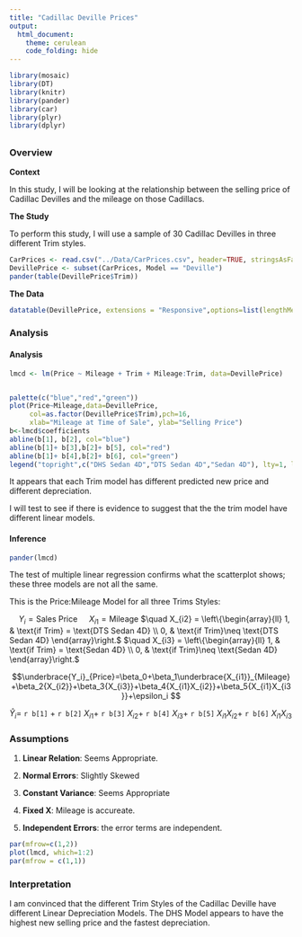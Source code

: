 ---
title: "Cadillac Deville Prices"
output: 
  html_document:
    theme: cerulean
    code_folding: hide
---

```{r, include=FALSE}
library(mosaic)
library(DT) 
library(knitr)
library(pander)
library(car)
library(plyr)
library(dplyr)
```


## {.tabset .tabset-fade}



### Overview

**Context**

In this study, I will be looking at the relationship between the selling price of Cadillac Devilles and the mileage on those Cadillacs.


**The Study**

To perform this study, I will use a sample of 30 Cadillac Devilles in three different Trim styles.

```{r}
CarPrices <- read.csv("../Data/CarPrices.csv", header=TRUE, stringsAsFactors = FALSE)
DevillePrice <- subset(CarPrices, Model == "Deville")
pander(table(DevillePrice$Trim))
```


**The Data**

```{r}

datatable(DevillePrice, extensions = "Responsive",options=list(lengthMenu = c(5,30)))
```

### Analysis

#### Analysis

```{r}
lmcd <- lm(Price ~ Mileage + Trim + Mileage:Trim, data=DevillePrice)


palette(c("blue","red","green"))
plot(Price~Mileage,data=DevillePrice,
     col=as.factor(DevillePrice$Trim),pch=16,
     xlab="Mileage at Time of Sale", ylab="Selling Price")
b<-lmcd$coefficients
abline(b[1], b[2], col="blue")
abline(b[1]+ b[3],b[2]+ b[5], col="red")
abline(b[1]+ b[4],b[2]+ b[6], col="green")
legend("topright",c("DHS Sedan 4D","DTS Sedan 4D","Sedan 4D"), lty=1, lwd=5, col=palette(), cex=0.7, title="Trim")
```

It appears that each Trim model has different predicted new price and different depreciation.

I will test to see if there is evidence to suggest that the the trim model have different linear models.

#### Inference

```{r}
pander(lmcd)
```

The test of multiple linear regression confirms what the scatterplot shows; these three models are not all the same.

This is the Price:Mileage Model for all three Trims Styles:

$\quad Y_{i} = \text{Sales Price}$
$\quad X_{i1} = \text{Mileage}$
$\quad X_{i2} = \left\{\begin{array}{ll} 1, & \text{if Trim} = \text{DTS Sedan 4D} \\ 0, & \text{if Trim}\neq \text{DTS Sedan 4D} \end{array}\right.$
$\quad X_{i3} = \left\{\begin{array}{ll} 1, & \text{if Trim} = \text{Sedan 4D} \\ 0, & \text{if Trim}\neq \text{Sedan 4D} \end{array}\right.$

$$\underbrace{Y_i}_{Price}=\beta_0+\beta_1\underbrace{X_{i1}}_{Mileage}+\beta_2{X_{i2}}+\beta_3{X_{i3}}+\beta_4{X_{i1}X_{i2}}+\beta_5{X_{i1}X_{i3}}+\epsilon_i $$

$\hat{ Y }_{ i }=$ `r b[1]` + `r b[2]` ${ X }_{ i1 }+$ `r b[3]` ${ X }_{ i2 }+$ `r b[4]` ${ X }_{ i3 }+$ `r b[5]` ${ X }_{ i1 }{ X }_{ i2 }+$ `r b[6]` ${ X }_{ i1 }{ X }_{ i3 }$


### Assumptions

1. **Linear Relation**: Seems Appropriate.
    
2. **Normal Errors**: Slightly Skewed

3. **Constant Variance**: Seems Appropriate 

4. **Fixed X**: Mileage is accureate.

5. **Independent Errors**: the error terms are independent.


```{r}

par(mfrow=c(1,2))
plot(lmcd, which=1:2)
par(mfrow = c(1,1))
```




### Interpretation

I am convinced that the different Trim Styles of the Cadillac Deville have different Linear Depreciation Models. The DHS Model appears to have the highest new selling price and the fastest depreciation.



